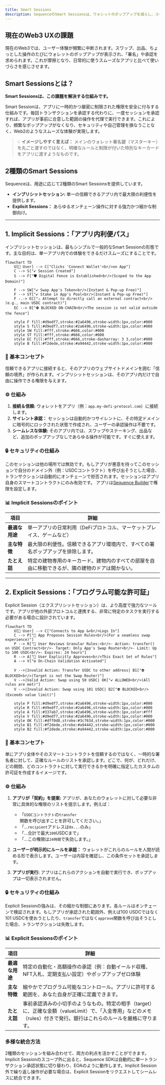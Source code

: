 ```yaml
---
title: Smart Sessions
description: SequenceのSmart Sessionsは、ウォレットのポップアップを減らし、ユーザー体験を向上させることで、アプリとのやり取りをシームレスにします。
---
```


## 現在のWeb3 UXの課題
現在のWeb3では、ユーザー体験が頻繁に中断されます。スワップ、出品、ちょっとした操作のたびにウォレットのポップアップが表示され、「署名」や承認を求められます。これが摩擦となり、日常的に使うスムーズなアプリと比べて使いづらさを感じさせます。

## Smart Sessionsとは？
**Smart Sessionsは、この課題を解決する仕組みです。**

Smart Sessionは、アプリに一時的かつ厳密に制限された権限を安全に付与する仕組みです。毎回トランザクションを承認する代わりに、一度セッションを承認すれば、アプリが事前に合意した範囲の操作を代理で実行できます。これにより、頻繁なポップアップがなくなり、セキュリティや自己管理を損なうことなく、Web2のようなスムーズな体験が実現します。

> 💡 **イメージしやすく言えば：** メインのウォレット署名鍵（マスターキー）を丸ごと渡すのではなく、明確なルールと制限が付いた特別なキーカードをアプリに渡すようなものです。

## 2種類のSmart Sessions
Sequenceは、用途に応じて2種類のSmart Sessionsを提供しています。
- **インプリシットセッション:** 単一の信頼できるアプリ内で最大限の利便性を提供します。
- **Explicit Sessions：** あらゆるオンチェーン操作に対する強力かつ細かな制御向け。

---

## 1. Implicit Sessions：「アプリ内利便パス」
インプリシットセッションは、最もシンプルで一般的なSmart Sessionの形態です。主な目的は、単一アプリ内での体験をできるだけスムーズにすることです。

```mermaid
flowchart TD
    U[👤 User] --> C["Clicks 'Connect Wallet'<br/>on App"]
    C --> S["✔️ Session Created"]
    S --> F["🛡️ Digital Fence is Established<br/>(Scoped to the App Domain)"]

    F --> SW["✔️ Swap App's Token<br/>(Instant & Pop-up Free)"]
    F --> ST["✔️ Stake in App's Pool<br/>(Instant & Pop-up Free)"]
    F -.-> EC["⚠️ Attempt to directly call an external contract<br/>(e.g., main USDC contract)"]
    EC --> B["⛔ BLOCKED ON-CHAIN<br/>The session is not valid outside the fence"]

    style F fill:#d9edf7,stroke:#2a6496,stroke-width:1px,color:#000
    style S fill:#d9edf7,stroke:#2a6496,stroke-width:1px,color:#000
    style SW fill:#fff,stroke:#666,color:#000
    style ST fill:#fff,stroke:#666,color:#000
    style EC fill:#fff,stroke:#666,stroke-dasharray: 3 3,color:#000
    style B fill:#f2dede,stroke:#a94442,stroke-width:1px,color:#000
```

### 🎯 基本コンセプト
信頼できるアプリに接続すると、そのアプリのウェブサイトドメインを囲む「信頼の境界」が作られます。インプリシットセッションは、そのアプリ内だけで自由に操作できる権限を与えます。

### ⚙️ 仕組み

1. **接続＆信頼:** ウォレットをアプリ（例：`app.my-defi-protocol.com`）に接続します。
2. **サイレント承認：** セッションは自動的かつサイレントに、その特定ドメインに暗号的にロックされた状態で作成され、ユーザーの承認操作は不要です。
3. **シームレスな体験:** そのアプリ内では、スワップやステーキング、出品など、追加のポップアップなしであらゆる操作が可能です。すぐに使えます。

### 🔒 セキュリティの仕組み
このセッションは他の場所では無効です。もしアプリが悪意を持ってこのセッションで自分のドメイン外（例：USDCコントラクト）を呼び出そうとした場合、トランザクションは自動的にオンチェーンで拒否されます。セッションはアプリ自身のスマートコントラクトにのみ有効です。
アプリは[Sequence Builder](https://sequence.build)で権限を設定します。

### 📊 Implicit Sessionsのポイント

| 項目        | 詳細                                               |
| --------- | ------------------------------------------------ |
| **最適な用途** | 単一アプリの日常利用（DeFiプロトコル、マーケットプレイス、ゲームなど）            |
| **主な特徴**  | 最大限の利便性。信頼できるアプリ環境内で、すべての署名ポップアップを排除します。         |
| **たとえ話**  | 特定の建物専用のキーカード。建物内のすべての部屋を自由に移動できるが、隣の建物のドアは開かない。 |

---

## 2. Explicit Sessions：「プログラム可能な許可証」
Explicit Session（エクスプリシットセッション）は、より高度で強力なツールです。アプリが他の外部プロトコルと連携する、非常に特定のタスクを実行する必要がある場合に設計されています。

```mermaid
flowchart TD
    U[👤 User] --> C["Connects to App &<br/>Logs In"]
    C --> P["📄 App Proposes Session Rules<br/>(For a seamless swap experience)"]
    P --> R["📝 User Reviews Granular Rules:<br/>- Action: transfer() on USDC Contract<br/>- Target: Only App's Swap Router<br/>- Limit: Up to 100 USDC<br/>- Expires: 24 hours"]
    R --> A["🙋 User Explicitly Approves<br/>This Exact Set of Rules"]
    A --> V["⚙️ On-Chain Validation Activated"]

    V -->|Invalid Action: Transfer USDC to other address| B1["⛔ BLOCKED<br/>(Target is not the Swap Router)"]
    V -->|Valid Action: Swap using 50 USDC| OK["✔️ ALLOWED<br/>(All rules are met)"]
    V -->|Invalid Action: Swap using 101 USDC| B2["⛔ BLOCKED<br/>(Exceeds value limit)"]

    style P fill:#d9edf7,stroke:#2a6496,stroke-width:1px,color:#000
    style R fill:#d9edf7,stroke:#2a6496,stroke-width:1px,color:#000
    style A fill:#337ab7,stroke:#2a6496,stroke-width:1px,color:#fff
    style V fill:#d9edf7,stroke:#2a6496,stroke-width:1px,color:#000
    style OK fill:#dff0d8,stroke:#3c763d,stroke-width:1px,color:#000
    style B1 fill:#f2dede,stroke:#a94442,stroke-width:1px,color:#000
    style B2 fill:#f2dede,stroke:#a94442,stroke-width:1px,color:#000
```

### 🎯 基本コンセプト
単にアプリ全体やそのスマートコントラクトを信頼するのではなく、一時的な署名者に対して、正確なルールのリストを承認します。どこで、何が、どれだけ、どの期間、どのコントラクトに対して実行できるかを明確に指定したカスタムの許可証を作成するイメージです。

### ⚙️ 仕組み

1.  **アプリが「契約」を提案:** アプリが、あなたのウォレットに対して必要な非常に具体的な権限のリストを提示します。例えば：
    - 「`USDCコントラクト`の`transfer`関数を呼び出すことを許可してください。」
    - 「…`recipient`アドレスは`0x...`のみ」
    - 「…合計で最大`100`USDCまで」
    - 「…この権限は`24時間`で失効します。」

2.  **ユーザーが明示的にルールを承認：** ウォレットがこれらのルールを人間が読める形で表示します。ユーザーは内容を確認し、この条件セットを承認します。

3.  **アプリが実行:** アプリはこれらのアクションを自動で実行でき、ポップアップは一切表示されません。

### 🔒 セキュリティの仕組み
Explicit Sessionの強みは、その細かな制御にあります。各ルールはオンチェーンで検証されます。もしアプリが承認された範囲外、例えば100 USDCではなく101 USDCを使おうとしたり、`transfer`ではなく`approve`関数を呼び出そうとした場合、トランザクションは失敗します。

### 📊 Explicit Sessionsのポイント

| 項目        | 詳細                                                                                             |
| --------- | ---------------------------------------------------------------------------------------------- |
| **最適な用途** | 特定の自動化・高額操作の承認（例：自動イールド収穫、NFT入札、定期支払い設定）やポップアップゼロ体験                                            |
| **主な特徴**  | 細やかでプログラム可能なコントロール。アプリに許可する範囲を、あなた自身が正確に定義できます。                                                |
| **たとえ話**  | 事前承認済みの小切手のようなもの。特定の相手（target）に、正確な金額（valueLimit）で、「入金専用」などのメモ（rules）付きで発行。銀行はこれらのルールを厳格に守ります。 |

### 多様な統合方法
2種類のセッションを組み合わせて、両方の利点を活かすことができます。Implicit Sessionのスコープ外に出ると、Sequence SDKは自動的に単一トランザクション承認状態に切り替わり、EOAのように動作します。Implicit Session外で繰り返し操作が必要な場合は、Explicit Sessionをリクエストしてシームレスに統合できます。